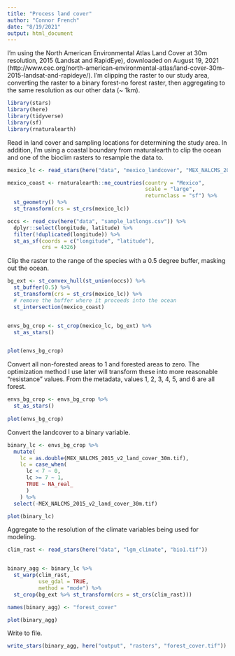 ```yaml
---
title: "Process land cover"
author: "Connor French"
date: "8/19/2021"
output: html_document
---
```


I'm using the North American Environmental Atlas Land Cover at 30m resolution, 2015 (Landsat and RapidEye), downloaded on August 19, 2021 (http://www.cec.org/north-american-environmental-atlas/land-cover-30m-2015-landsat-and-rapideye/). I'm clipping the raster to our study area, converting the raster to a binary forest-no forest raster, then aggregating to the same resolution as our other data (~ 1km).  

```r
library(stars)
library(here)
library(tidyverse)
library(sf)
library(rnaturalearth)
```

Read in land cover and sampling locations for determining the study area. In addition, I'm using a coastal boundary from rnaturalearth to clip the ocean and one of the bioclim rasters to resample the data to.

```r
mexico_lc <- read_stars(here("data", "mexico_landcover", "MEX_NALCMS_2015_v2_land_cover_30m", "MEX_NALCMS_2015_v2_land_cover_30m.tif"))

mexico_coast <- rnaturalearth::ne_countries(country = "Mexico", 
                                            scale = "large",
                                            returnclass = "sf") %>% 
  st_geometry() %>% 
  st_transform(crs = st_crs(mexico_lc))

occs <- read_csv(here("data", "sample_latlongs.csv")) %>% 
  dplyr::select(longitude, latitude) %>% 
  filter(!duplicated(longitude)) %>% 
  st_as_sf(coords = c("longitude", "latitude"),
           crs = 4326)
```

Clip the raster to the range of the species with a 0.5 degree buffer, masking out the ocean.  

```r

bg_ext <- st_convex_hull(st_union(occs)) %>% 
  st_buffer(0.5) %>% 
  st_transform(crs = st_crs(mexico_lc)) %>% 
  # remove the buffer where it proceeds into the ocean
  st_intersection(mexico_coast)


envs_bg_crop <- st_crop(mexico_lc, bg_ext) %>% 
  st_as_stars()


plot(envs_bg_crop)
```

Convert all non-forested areas to 1 and forested areas to zero. The optimization method I use later will transform these into more reasonable "resistance" values. From the metadata, values 1, 2, 3, 4, 5, and 6 are all forest.


```r
envs_bg_crop <- envs_bg_crop %>% 
  st_as_stars()
  
plot(envs_bg_crop)
```

Convert the landcover to a binary variable.  

```r
binary_lc <- envs_bg_crop %>% 
  mutate(
    lc = as.double(MEX_NALCMS_2015_v2_land_cover_30m.tif),
    lc = case_when(
      lc < 7 ~ 0,
      lc >= 7 ~ 1,
      TRUE ~ NA_real_
      )
    ) %>% 
  select(-MEX_NALCMS_2015_v2_land_cover_30m.tif) 

plot(binary_lc)
```

Aggregate to the resolution of the climate variables being used for modeling.  

```r
clim_rast <- read_stars(here("data", "lgm_climate", "bio1.tif"))


binary_agg <- binary_lc %>% 
  st_warp(clim_rast, 
          use_gdal = TRUE,
          method = "mode") %>% 
  st_crop(bg_ext %>% st_transform(crs = st_crs(clim_rast))) 

names(binary_agg) <- "forest_cover"

plot(binary_agg)
```


Write to file.  

```r
write_stars(binary_agg, here("output", "rasters", "forest_cover.tif"))
```

